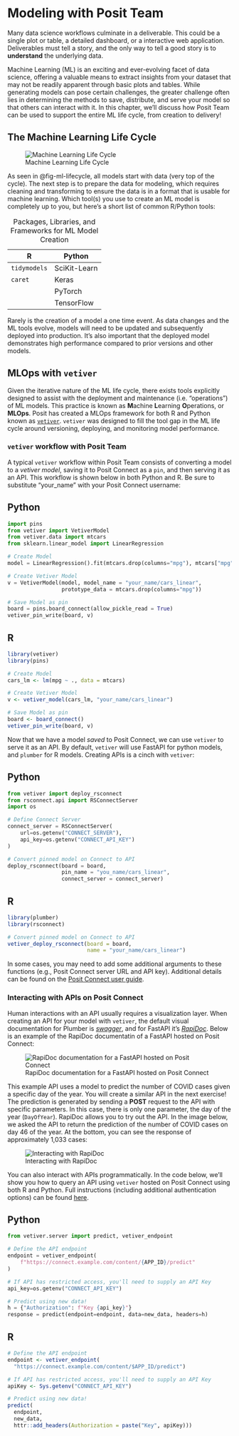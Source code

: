 # Modeling with Posit Team

Many data science workflows culminate in a deliverable. This could be a single plot or table, a detailed dashboard, or a interactive web application. Deliverables must tell a story, and the only way to tell a good story is to **understand** the underlying data.

Machine Learning (ML) is an exciting and ever-evolving facet of data science, offering a valuable means to extract insights from your dataset that may not be readily apparent through basic plots and tables. While generating models can pose certain challenges, the greater challenge often lies in determining the methods to save, distribute, and serve your model so that others can interact with it. In this chapter, we'll discuss how Posit Team can be used to support the entire ML life cycle, from creation to delivery!

## The Machine Learning Life Cycle

![Machine Learning Life Cycle](images/ml_ops_cycle.png){#fig-ml-lifecycle fig-align="center"}

As seen in @fig-ml-lifecycle, all models start with data (very top of the cycle). The next step is to prepare the data for modeling, which requires cleaning and transforming to ensure the data is in a format that is usable for machine learning. Which tool(s) you use to create an ML model is completely up to you, but here's a short list of common R/Python tools:

| R            | Python       |
|--------------|--------------|
| `tidymodels` | SciKit-Learn |
| `caret`      | Keras        |
|              | PyTorch      |
|              | TensorFlow   |

: Packages, Libraries, and Frameworks for ML Model Creation

Rarely is the creation of a model a one time event. As data changes and the ML tools evolve, models will need to be updated and subsequently deployed into production. It's also important that the deployed model demonstrates high performance compared to prior versions and other models.

## MLOps with `vetiver`

Given the iterative nature of the ML life cycle, there exists tools explicitly designed to assist with the deployment and maintenance (i.e. "operations") of ML models. This practice is known as **M**achine **L**earning **O**perations, or **MLOps**. Posit has created a MLOps framework for both R and Python known as [`vetiver`](https://vetiver.rstudio.com/). `vetiver` was designed to fill the tool gap in the ML life cycle around versioning, deploying, and monitoring model performance.

### `vetiver` workflow with Posit Team

A typical `vetiver` workflow within Posit Team consists of converting a model to a *vetiver model*, saving it to Posit Connect as a `pin`, and then serving it as an API. This workflow is shown below in both Python and R. Be sure to substitute "your_name" with your Posit Connect username:

::: {.panel-tabset group="language"}
## Python

``` python
import pins
from vetiver import VetiverModel
from vetiver.data import mtcars
from sklearn.linear_model import LinearRegression

# Create Model
model = LinearRegression().fit(mtcars.drop(columns="mpg"), mtcars["mpg"])

# Create Vetiver Model
v = VetiverModel(model, model_name = "your_name/cars_linear", 
                 prototype_data = mtcars.drop(columns="mpg"))

# Save Model as pin
board = pins.board_connect(allow_pickle_read = True)
vetiver_pin_write(board, v)
```

## R

``` r
library(vetiver)
library(pins)

# Create Model
cars_lm <- lm(mpg ~ ., data = mtcars)

# Create Vetiver Model
v <- vetiver_model(cars_lm, "your_name/cars_linear")

# Save Model as pin
board <- board_connect()
vetiver_pin_write(board, v)
```
:::

Now that we have a model *saved* to Posit Connect, we can use `vetiver` to serve it as an API. By default, `vetiver` will use FastAPI for python models, and `plumber` for R models. Creating APIs is a cinch with `vetiver`:

::: {.panel-tabset group="language"}
## Python

``` python
from vetiver import deploy_rsconnect
from rsconnect.api import RSConnectServer
import os

# Define Connect Server
connect_server = RSConnectServer(
    url=os.getenv("CONNECT_SERVER"), 
    api_key=os.getenv("CONNECT_API_KEY")
)

# Convert pinned model on Connect to API
deploy_rsconnect(board = board, 
                 pin_name = "you_name/cars_linear", 
                 connect_server = connect_server)
```

## R

``` r
library(plumber)
library(rsconnect)

# Convert pinned model on Connect to API
vetiver_deploy_rsconnect(board = board, 
                         name = "your_name/cars_linear")
```
:::

In some cases, you may need to add some additional arguments to these functions (e.g., Posit Connect server URL and API key). Additional details can be found on the [Posit Connect user guide](https://docs.posit.co/connect/user/vetiver/).

### Interacting with APIs on Posit Connect

Human interactions with an API usually requires a visualization layer. When creating an API for your model with `vetiver`, the default visual documentation for Plumber is [*swagger*](https://swagger.io/), and for FastAPI it's [*RapiDoc*](https://rapidocweb.com/). Below is an example of the RapiDoc documentatin of a FastAPI hosted on Posit Connect:

![RapiDoc documentation for a FastAPI hosted on Posit Connect](images/fastapi-rapidoc.png){#fig-fastapi-rapidoc fig-align="center"}

This example API uses a model to predict the number of COVID cases given a specific day of the year. You will create a similar API in the next exercise! The prediction is generated by sending a **POST** request to the API with specific parameters. In this case, there is only one parameter, the day of the year (`DayOfYear`). RapiDoc allows you to try out the API. In the image below, we asked the API to return the prediction of the number of COVID cases on day 46 of the year. At the bottom, you can see the response of approximately 1,033 cases:

![Interacting with RapiDoc](images/rapidoc-response.png){#rapidoc-response fig-align="center"}

You can also interact with APIs programmatically. In the code below, we'll show you how to query an API using `vetiver` hosted on Posit Connect using both R and Python. Full instructions (including additional authentication options) can be found [here](https://docs.posit.co/connect/user/vetiver/).

::: {.panel-tabset group="language"}
## Python

``` python
from vetiver.server import predict, vetiver_endpoint

# Define the API endpoint
endpoint = vetiver_endpoint(
    f"https://connect.example.com/content/{APP_ID}/predict"
)

# If API has restricted access, you'll need to supply an API Key
api_key=os.getenv("CONNECT_API_KEY")

# Predict using new data!
h = {"Authorization": f"Key {api_key}"}
response = predict(endpoint=endpoint, data=new_data, headers=h)
```

## R

``` r
# Define the API endpoint
endpoint <- vetiver_endpoint(
  "https://connect.example.com/content/$APP_ID/predict")

# If API has restricted access, you'll need to supply an API Key
apiKey <- Sys.getenv("CONNECT_API_KEY")

# Predict using new data!
predict(
  endpoint,
  new_data,
  httr::add_headers(Authorization = paste("Key", apiKey)))
```
:::
